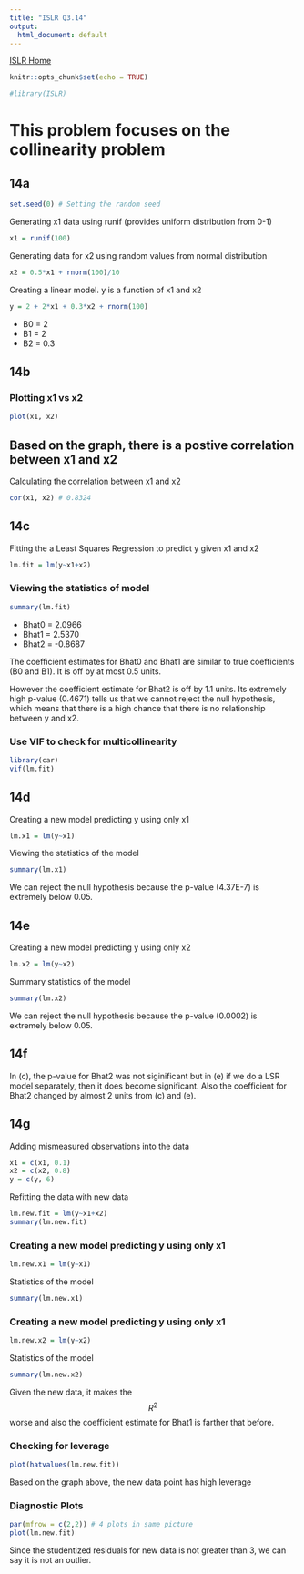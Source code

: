 ```yaml
---
title: "ISLR Q3.14"
output:
  html_document: default
---
```


[ISLR Home](../index.html)

```r
knitr::opts_chunk$set(echo = TRUE)
```
```r
#library(ISLR)
```

# This problem focuses on the collinearity problem

## 14a

```r
set.seed(0) # Setting the random seed
```

Generating x1 data using runif (provides uniform distribution from 0-1)
```r
x1 = runif(100)
```

Generating data for x2 using random values from normal distribution
```r
x2 = 0.5*x1 + rnorm(100)/10
```

Creating a linear model. y is a function of x1 and x2
```r
y = 2 + 2*x1 + 0.3*x2 + rnorm(100)
```

- B0 = 2
- B1 = 2
- B2 = 0.3

## 14b

### Plotting x1 vs x2
```r
plot(x1, x2)
```

## Based on the graph, there is a postive correlation between x1 and x2

Calculating the correlation between x1 and x2
```r
cor(x1, x2) # 0.8324
```

## 14c

Fitting the a Least Squares Regression to predict y given x1 and x2
```r
lm.fit = lm(y~x1+x2)
```

### Viewing the statistics of model
```r
summary(lm.fit)
```

- Bhat0 = 2.0966
- Bhat1 = 2.5370
- Bhat2 = -0.8687

The coefficient estimates for Bhat0 and Bhat1 are similar to true coefficients (B0 and B1). It is off by at most 0.5 units. 

However the coefficient estimate for Bhat2 is off by 1.1 units. Its extremely high p-value (0.4671) tells us that we cannot reject the null hypothesis, which means that there is a high chance that there is no relationship between y and x2.

### Use VIF to check for multicollinearity 
```r
library(car)
vif(lm.fit)
```


## 14d

Creating a new model predicting y using only x1
```r
lm.x1 = lm(y~x1)
```


Viewing the statistics of the model
```r
summary(lm.x1)
```

We can reject the null hypothesis because the p-value (4.37E-7) is extremely below 0.05.

## 14e

Creating a new model predicting y using only x2
```r
lm.x2 = lm(y~x2)
```


Summary statistics of the model

```r
summary(lm.x2)
```

We can reject the null hypothesis because the p-value (0.0002) is extremely below 0.05.

## 14f

In (c), the p-value for Bhat2 was not siginificant but in (e) if we do a LSR model 
separately, then it does become significant. Also the coefficient for Bhat2 changed by almost 2 units from (c) and (e).

## 14g

Adding mismeasured observations into the data

```r
x1 = c(x1, 0.1)
x2 = c(x2, 0.8)
y = c(y, 6)
```


Refitting the data with new data

```r
lm.new.fit = lm(y~x1+x2)
summary(lm.new.fit)
```

### Creating a new model predicting y using only x1

```r
lm.new.x1 = lm(y~x1)
```

Statistics of the model

```r
summary(lm.new.x1)
```

### Creating a new model predicting y using only x1

```r
lm.new.x2 = lm(y~x2)
```

Statistics of the model

```r
summary(lm.new.x2)
```

Given the new data, it makes the $$R^2$$ worse and also the coefficient estimate for Bhat1 is farther that before. 

### Checking for leverage
```r
plot(hatvalues(lm.new.fit))
```


Based on the graph above, the new data point has high leverage

### Diagnostic Plots
```r
par(mfrow = c(2,2)) # 4 plots in same picture
plot(lm.new.fit)
```

Since the studentized residuals for new data is not greater than 3, we can say it is not an outlier.

